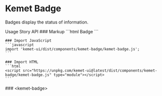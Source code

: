 
<Meta of={stories} />

# Kemet Badge

Badges display the status of information.

<kemet-tabs panel-effect="stacked" divider>
  <kemet-tab slot="tab">Usage</kemet-tab>
  <kemet-tab slot="tab">Story</kemet-tab>
  <kemet-tab slot="tab">API</kemet-tab>
  <kemet-tab-panel slot="panel">
    ### Markup
    ```html
    <kemet-badge>Badge</kemet-badge>
    ```

    ### Import JavaScript
    ```javascript
    import 'kemet-ui/dist/components/kemet-badge/kemet-badge.js';
    ```

    ### Import HTML
    ```html
    <script src="https://unpkg.com/kemet-ui@latest/dist/components/kemet-badge/kemet-badge.js" type="module"></script>
    ```
  </kemet-tab-panel>
  <kemet-tab-panel slot="panel">
    <Canvas of={stories.Standard} />
    <Controls of={stories.Standard} />
  </kemet-tab-panel>
  <kemet-tab-panel slot="panel">
    ### &lt;kemet-badge&gt;
    <ArgTypes of="kemet-badge" />
  </kemet-tab-panel>
</kemet-tabs>
